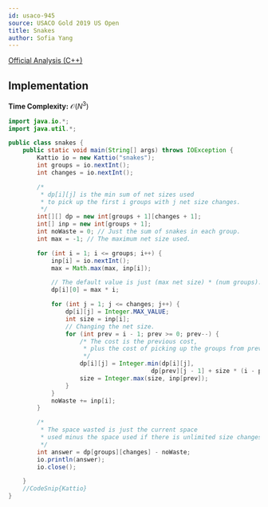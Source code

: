```yaml
---
id: usaco-945
source: USACO Gold 2019 US Open
title: Snakes
author: Sofia Yang
---
```


[Official Analysis (C++)](http://www.usaco.org/current/data/sol_snakes_gold_open19.html)

## Implementation

**Time Complexity:** $\mathcal{O}(N^3)$

<LanguageSection>
<JavaSection>

```java
import java.io.*;
import java.util.*;

public class snakes {
	public static void main(String[] args) throws IOException {
		Kattio io = new Kattio("snakes");
		int groups = io.nextInt();
		int changes = io.nextInt();

		/*
		 * dp[i][j] is the min sum of net sizes used
		 * to pick up the first i groups with j net size changes.
		 */
		int[][] dp = new int[groups + 1][changes + 1];
		int[] inp = new int[groups + 1];
		int noWaste = 0; // Just the sum of snakes in each group.
		int max = -1; // The maximum net size used.

		for (int i = 1; i <= groups; i++) {
			inp[i] = io.nextInt();
			max = Math.max(max, inp[i]);

			// The default value is just (max net size) * (num groups).
			dp[i][0] = max * i;

			for (int j = 1; j <= changes; j++) {
				dp[i][j] = Integer.MAX_VALUE;
				int size = inp[i];
				// Changing the net size.
				for (int prev = i - 1; prev >= 0; prev--) {
					/* The cost is the previous cost,
					 * plus the cost of picking up the groups from prev to i.
					 */
					dp[i][j] = Integer.min(dp[i][j],
										dp[prev][j - 1] + size * (i - prev));
					size = Integer.max(size, inp[prev]);
				}
			}
			noWaste += inp[i];
		}

		/*
		 * The space wasted is just the current space
		 * used minus the space used if there is unlimited size changes.
		 */
		int answer = dp[groups][changes] - noWaste;
		io.println(answer);
		io.close();

	}
	//CodeSnip{Kattio}
}

```
</JavaSection>
</LanguageSection>
